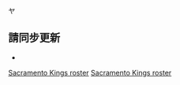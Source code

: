 ヤ<noinclude>{{noteTA|G1=NBA}}</noinclude>{{NBA roster header|team=萨克拉门托国王}} 

{{player2 | num = 40 | first = 哈里森 | last = 巴恩斯 | pos = F | ft = 6 | in = 8 | lbs = 225 | school = North Carolina | DOB = 1992–05–30 }}
{{player2 | num = 3 | first = 特倫斯 | last = 戴維斯 | dab = 籃球運動員 | pos = G | ft = 6 | in = 4 | lbs = 201 | school = Mississippi | DOB = 1997–05–16 | inj = yes }}
{{player2 | num = 0 | first = 丹特 | last = 迪文森佐 | pos = G | ft = 6 | in = 4 | lbs = 203 | school = Villanova | DOB = 1997–01–31 }}
{{player2 | num = 5 | first = 德阿隆 | last = 福克斯 | pos = G | ft = 6 | in = 3 | lbs = 185 | school = Kentucky | DOB = 1997–12–20 }}
{{player2 | num = 8 | redlink = 莫里斯·哈克雷斯 | englink = Maurice Harkless | pos = G/F | ft = 6 | in = 7 | lbs = 220 | school = St. John's | DOB = 1993–05–11 }}
{{player2 | num = 9 | first = 賈斯汀 | last = 哈勒戴 | pos = G/F | ft = 6 | in = 6 | lbs = 180 | school = Washington | DOB = 1989–04–05 }}
{{player2 | num = 22 | redlink = 理查恩·霍姆斯 | englink = Richaun Holmes | pos = F | ft = 6 | in = 10 | lbs = 235 | school = Bowling Green | DOB = 1993–10–15 }}
{{player2 | num = 55 | first = 喬許 | last = 傑克森 | pos = G/F | ft = 6 | in = 8 | lbs = 207 | school = Kansas | DOB = 1997–02–10 }}
{{player2 | num = 30 | first = 达米安 | last = 琼斯 | pos = C | ft = 6 | in = 11 | lbs = 245 | school = Vanderbilt | DOB = 1995–06–30 }}
{{player2 | num = 26 | first = 杰里米 | last = 兰姆 | pos = G/F | ft = 6 | in = 5 | lbs = 180 | school = Connecticut | DOB = 1992–05–30 }}
{{player2 | num = 25 | first = 亚历克斯 | last = 莱恩 | dab = 篮球运动员 | pos = C | ft = 7 | in = 0 | lbs = 250 | school = Maryland | DOB = 1993–06–16 }}
{{player2 | num = 41 | first = 特雷 | last = 莱尔斯 | pos = F | ft = 6 | in = 9 | lbs = 234 | school = Kentucky | DOB = 1995–11–05 }}
{{player2 | num = 7 | first = 奇莫茲 | last = 莫圖 | pos = F/C | ft = 6 | in = 9 | lbs = 225 | school = Southern California | DOB = 1997–03–22 }}
{{player2 | num = 15 | first = 達維昂 | last = 米契爾 | pos = G | ft = 6 | in = 0 | lbs = 202 | school = Baylor | DOB = 1998–09–05 }}
{{player2 | num = 88 | redlink = 尼米亞斯·克塔 | englink = Neemias Queta | pos = C | ft = 7 | in = 0 | lbs = 248 | school = Utah State | DOB = 1999–07–13 | note = TW }}
{{player2 | num = 10 | first = 多曼塔斯 | last = 薩博尼斯 | pos = F/C | ft = 6 | in = 11 | lbs = 240 | school = Gonzaga | DOB = 1996–05–03 }}


{{NBA roster footer
| head_coach = 
*[[麥克·布朗 (籃球教練)|麥克·布朗]] 
| asst_coach =
*[[道格·克里斯蒂]]
*{{link-en|喬納·赫爾斯庫|Jonah Herscu}}
*{{link-en|里科·海因斯|Rico Hines}}
*[[迈克·朗加巴迪]]
*{{link-en|羅伊·拉納|Roy Rana}}
| roster_url = http://www.nba.com/kings/roster
| transaction_url = http://hoopshype.com/general_managers/geoff_petrie.htm
| accessdate = 2022−02−11
}}<noinclude>

== 請同步更新 ==
*{{tl|萨克拉门托国王现时球员名单}}

[[Category:NBA球員名單導航模板|Sacramento Kings roster]]
[[Category:沙加緬度國王|Sacramento Kings roster]]
</noinclude>